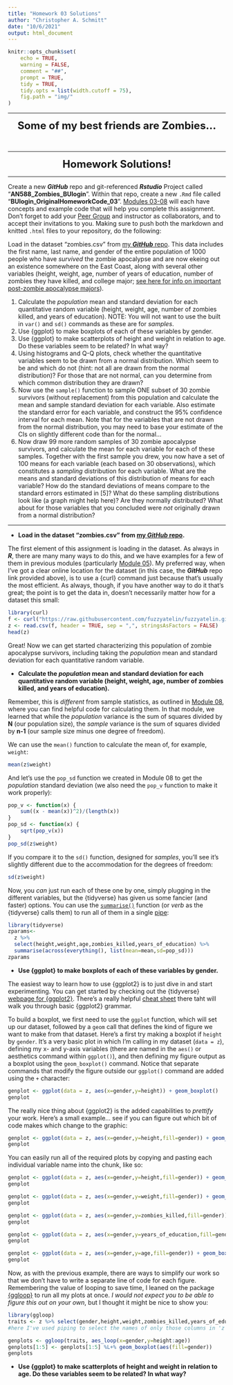 ```yaml
---
title: "Homework 03 Solutions"
author: "Christopher A. Schmitt"
date: "10/6/2021"
output: html_document
---
```


```r
knitr::opts_chunk$set(
	echo = TRUE,
	warning = FALSE,
	comment = "##",
	prompt = TRUE,
	tidy = TRUE,
	tidy.opts = list(width.cutoff = 75),
	fig.path = "img/"
)
```

***

<center>
<font size="+2"><b>Some of my best friends are Zombies...</b></font></center><br>

***

<center>

<font size="+2"><b>Homework Solutions!</b></font>

</center>

***

Create a new ***GitHub*** repo and git-referenced ***Rstudio*** Project called "**AN588_Zombies_BUlogin**". Within that repo, create a new `.Rmd` file called "**BUlogin_OriginalHomeworkCode_03**". [Modules 03-08](https://fuzzyatelin.github.io/bioanth-stats/modules.html) will each have concepts and example code that will help you complete this assignment. Don't forget to add your [Peer Group](https://fuzzyatelin.github.io/bioanth-stats/peercommentary.html) and instructor as collaborators, and to accept their invitations to you. Making sure to push both the markdown and knitted `.html` files to your repository, do the following:

Load in the dataset "zombies.csv" from [my ***GitHub*** repo](https://github.com/fuzzyatelin/fuzzyatelin.github.io/tree/master/AN588_Fall21/). This data includes the first name, last name, and gender of the entire population of 1000 people who have *survived* the zombie apocalypse and are now ekeing out an existence somewhere on the East Coast, along with several other variables (height, weight, age, number of years of education, number of zombies they have killed, and college major; [see here for info on important post-zombie apocalypse majors](http://www.thebestschools.org/magazine/best-majors-surviving-zombie-apocalypse/)).

<ol><li>Calculate the *population* mean and standard deviation for each quantitative random variable (height, weight, age, number of zombies killed, and years of education). NOTE: You will not want to use the built in `var()` and `sd()` commands as these are for *samples*.</li>

<li>Use {ggplot} to make boxplots of each of these variables by gender.</li>

<li>Use {ggplot} to make scatterplots of height and weight in relation to age. Do these variables seem to be related? In what way?</li>

<li>Using histograms and Q-Q plots, check whether the quantitative variables seem to be drawn from a normal distribution. Which seem to be and which do not (hint: not all are drawn from the normal distribution)? For those that are not normal, can you determine from which common distribution they are drawn?</li>

<li>Now use the `sample()` function to sample ONE subset of 30 zombie survivors (without replacement) from this population and calculate the mean and sample standard deviation for each variable. Also estimate the standard error for each variable, and construct the 95% confidence interval for each mean. Note that for the variables that are not drawn from the normal distribution, you may need to base your estimate of the CIs on slightly different code than for the normal...</li>

<li>Now draw 99 more random samples of 30 zombie apocalypse survivors, and calculate the mean for each variable for each of these samples. Together with the first sample you drew, you now have a set of 100 means for each variable (each based on 30 observations), which constitutes a *sampling* distribution for each variable. What are the means and standard deviations of this distribution of means for each variable? How do the standard deviations of means compare to the standard errors estimated in [5]? What do these sampling distributions look like (a graph might help here)? Are they normally distributed? What about for those variables that you concluded were *not* originally drawn from a normal distribution?</li></ol>

***

- **Load in the dataset "zombies.csv" from [my ***GitHub*** repo](https://github.com/fuzzyatelin/fuzzyatelin.github.io/tree/master/AN588_Fall21/).**

The first element of this assignment is loading in the dataset. As always in ***R***, there are many many ways to do this, and we have examples for a few of them in previous modules (particularly [Module 05](https://fuzzyatelin.github.io/bioanth-stats/module-05/module-05.html)). My preferred way, when I've got a clear online location for the dataset (in this case, the ***GitHub*** repo link provided above), is to use a {curl} command just because that's usually the most efficient. As always, though, if you have another way to do it that's great; the point is to get the data in, doesn't necessarily matter how for a dataset this small:
```r
library(curl)
f <- curl("https://raw.githubusercontent.com/fuzzyatelin/fuzzyatelin.github.io/master/AN588_Fall21/zombies.csv")
z <- read.csv(f, header = TRUE, sep = ",", stringsAsFactors = FALSE)
head(z)
```

Great! Now we can get started characterizing this population of zombie apocalypse survivors, including taking the *population* mean and standard deviation for each quantitative random variable. 

- **Calculate the *population* mean and standard deviation for each quantitative random variable (height, weight, age, number of zombies killed, and years of education).**

Remember, this is *different* from sample statistics, as outlined in [Module 08](https://fuzzyatelin.github.io/bioanth-stats/module-08/module-08.html), where you can find helpful code for calculating them. In that module, we learned that while the *population* variance is the sum of squares divided by **N** (our population size), the *sample* variance is the sum of squares divided by **n-1** (our sample size minus one degree of freedom).

We can use the `mean()` function to calculate the mean of, for example, `weight`:
```r
mean(z$weight)
```

And let's use the `pop_sd` function we created in Module 08 to get the *population* standard deviation (we also need the `pop_v` function to make it work properly):
```r
pop_v <- function(x) {
    sum((x - mean(x))^2)/(length(x))
}
pop_sd <- function(x) {
    sqrt(pop_v(x))
}
pop_sd(z$weight)
```

If you compare it to the `sd()` function, designed for *samples*, you'll see it's slightly different due to the accommodation for the degrees of freedom:
```r
sd(z$weight)
```

Now, you *can* just run each of these one by one, simply plugging in the different variables, but the {tidyverse} has given us some fancier (and faster) options. You can use the [`summarise()`](https://dplyr.tidyverse.org/reference/summarise.html) function (or *verb* as the {tidyverse} calls them) to run all of them in a single [pipe](https://www.datacamp.com/community/tutorials/pipe-r-tutorial):
```r
library(tidyverse)
zparams<-
  z %>%
  select(height,weight,age,zombies_killed,years_of_education) %>%
  summarise(across(everything(), list(mean=mean,sd=pop_sd)))
zparams
```

- **Use {ggplot} to make boxplots of each of these variables by gender.**

The easiest way to learn how to use {ggplot2} is to just dive in and start experimenting. You can get started by checking out the {tidyverse} [webpage for {ggplot2}](https://ggplot2.tidyverse.org/). There's a really helpful [cheat sheet](https://github.com/rstudio/cheatsheets/blob/master/data-visualization-2.1.pdf) there taht will walk you through basic {ggplot2} grammar.

To build a boxplot, we first need to use the `ggplot` function, which will set up our dataset, followed by a `geom` call that defines the kind of figure we want to make from that dataset. Here's a first try making a boxplot if `height` by `gender`. It's a very basic plot in which I'm calling in my dataset (`data = z`), defining my x- and y-axis variables (there are named in the `aes()` or aesthetics command within `ggplot()`), and then defining my figure output as a boxplot using the `geom_boxplot()` command. Notice that separate commands that modify the figure outside our `ggplot()` command are added using the `+` character:
```r
genplot <- ggplot(data = z, aes(x=gender,y=height)) + geom_boxplot()
genplot
```

The really nice thing about {ggplot2} is the added capabilities to *prettify* your work. Here's a small example... see if you can figure out which bit of code makes which change to the graphic:
```r
genplot <- ggplot(data = z, aes(x=gender,y=height,fill=gender)) + geom_boxplot() + ggtitle("Height by Gender in Survivors") + theme_bw()
genplot
```

You can easily run all of the required plots by copying and pasting each individual variable name into the chunk, like so:
```r
genplot <- ggplot(data = z, aes(x=gender,y=height,fill=gender)) + geom_boxplot() + ggtitle("Height by Gender in Survivors") + theme_bw()
genplot

genplot <- ggplot(data = z, aes(x=gender,y=weight,fill=gender)) + geom_boxplot() + ggtitle("Weight by Gender in Survivors") + theme_bw()
genplot

genplot <- ggplot(data = z, aes(x=gender,y=zombies_killed,fill=gender)) + geom_boxplot() + ggtitle("Zombies Killed by Gender in Survivors") + theme_bw()
genplot

genplot <- ggplot(data = z, aes(x=gender,y=years_of_education,fill=gender)) + geom_boxplot() + ggtitle("Years of Education by Gender in Survivors") + theme_bw()
genplot

genplot <- ggplot(data = z, aes(x=gender,y=age,fill=gender)) + geom_boxplot() + ggtitle("Age by Gender in Survivors") + theme_bw()
genplot
```

Now, as with the previous example, there are ways to simplify our work so that we don't have to write a separate line of code for each figure. Remembering the value of looping to save time, I leaned on the package [{ggloop}](https://cran.r-project.org/web/packages/ggloop/vignettes/intro.html) to run all my plots at once. *I would not expect you to be able to figure this out on your own*, but I thought it might be nice to show you:
```r
library(ggloop)
traits <- z %>% select(gender,height,weight,zombies_killed,years_of_education,age) 
#here I've used piping to select the names of only those columns in 'z' that have numeric entries (plus the 'gender' column)

genplots <- ggloop(traits, aes_loop(x=gender,y=height:age))
genplots[1:5] <- genplots[1:5] %L+% geom_boxplot(aes(fill=gender))
genplots
```

- **Use {ggplot} to make scatterplots of height and weight in relation to age. Do these variables seem to be related? In what way?**
